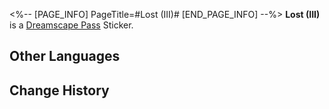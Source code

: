 <%-- [PAGE_INFO]
PageTitle=#Lost (III)#
[END_PAGE_INFO] --%>
{{Stub|Location information}}
{{Item Infobox
|id          = 223432
|image       = Dreamscape Pass Sticker Text.png
|type        = Dreamscape Pass Sticker
|type2       = Eldritch Dreamfall (I) Stickers
|invCategory = 
|rarity      = 4
|effect      = Digital stickers that can be used to decorate the pages of the Dreamtour Handbook. They come in many different styles.
|description = 
|source1     = [[Find the quiet study in the hotel in the Dreamscape]]
}}
{{Description|There is a sauna on the ninetieth floor, with temperatures hot enough to melt the flesh from your bones.}}
'''Lost (III)''' is a [[Dreamscape Pass]] Sticker.

==Other Languages==
{{Other Languages
|en   = Lost (III)
|zhs  = 迷失•其三
|zht  = 迷失•其三
|ja   = ロスト・3
|ko   = 방황•3
|es   = Extravío III
|fr   = Perdu (III)
|ru   = Утраченное III
|th   = หลงทาง 3
|vi   = Lạc Lối (3)
|de   = Verloren (III)
|id   = Tersesat 3
|pt   = Perdido (III)
}}

==Change History==
{{Change History|2.0}}